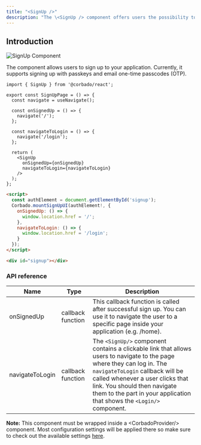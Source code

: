 ```yaml
---
title: "<SignUp />"
description: "The \<SignUp /> component offers users the possibility to create a new account."
---
```


## Introduction

![SignUp Component](/images/frontend-integration/ui-components/signup/signup-component.webp)

The component allows users to sign up to your application. Currently, it supports signing up with passkeys and email one-time passcodes (OTP).&#x20;

<CodeGroup>

```tsx Typescript
import { SignUp } from '@corbado/react';

export const SignUpPage = () => {
  const navigate = useNavigate();

  const onSignedUp = () => {
    navigate('/');
  };

  const navigateToLogin = () => {
    navigate('/login');
  };

  return (
    <SignUp
      onSignedUp={onSignedUp}
      navigateToLogin={navigateToLogin}
    />
  );
};
```

```html VanillaJS
<script>
  const authElement = document.getElementById('signup');
  Corbado.mountSignUpUI(authElement!, {
    onSignedUp: () => {
      window.location.href = '/';
    },
    navigateToLogin: () => {
      window.location.href = '/login';
    }
  });
</script>

<div id="signup"></div>
```

</CodeGroup>

### API reference

| Name            | Type              | Description                                                                                                                                                                                                                                                                                             |
| --------------- | ----------------- | ------------------------------------------------------------------------------------------------------------------------------------------------------------------------------------------------------------------------------------------------------------------------------------------------------- |
| onSignedUp      | callback function | This callback function is called after successful sign up. You can use it to navigate the user to a specific page inside your application (e.g. /home).                                                                                                                                                 |
| navigateToLogin | callback function | The `<SignUp/>` component contains a clickable link that allows users to navigate to the page where they can log in. The `navigateToLogin` callback will be called whenever a user clicks that link. You should then navigate them to the part in your application that shows the `<Login/>` component. |

**Note:** This component must be wrapped inside a \<CorbadoProvider/> component. Most configuration settings will be applied there so make sure to check out the available settings [here](./less-than-corbadoprovider-greater-than).
